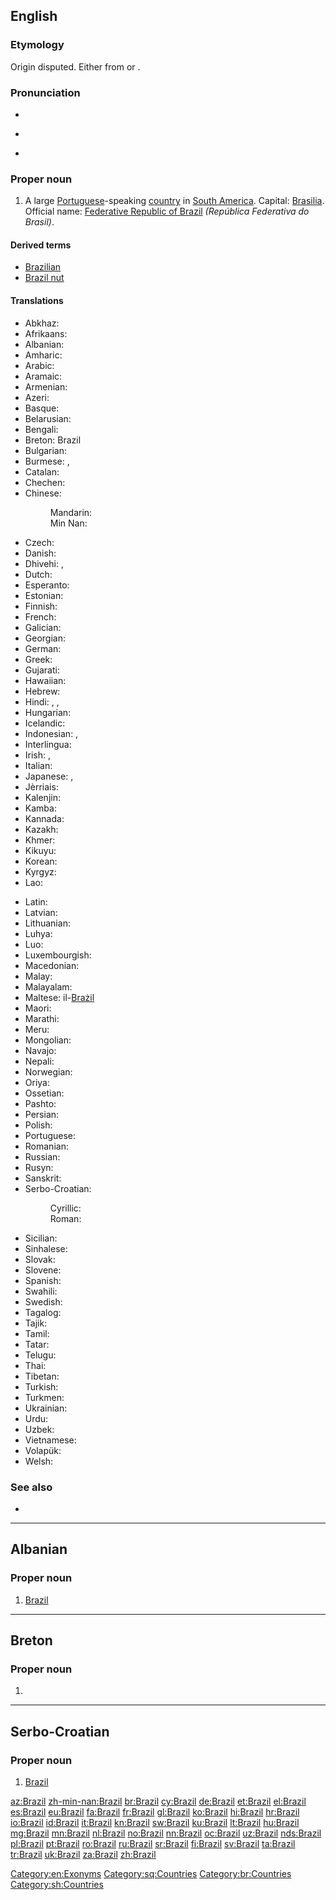 ==English==
{{wikipedia}}

===Etymology===
Origin disputed. Either from {{etyl|sga|en}} {{term|Hy-Brasil|lang=sga}} or {{etyl|pt|en}} {{term|brasil||red like an ember|lang=pt}}.

===Pronunciation===
* {{rhymes|ɪl}}
* {{a|UK|US}} {{IPA|/bɹəˈzɪl/}}
* {{audio|en-us-Brazil.ogg|Audio (US)}}

===Proper noun===
{{en-proper noun}}

# A large [[Portuguese]]-speaking [[country]] in [[South America]]. Capital: [[Brasilia]]. Official name: [[Federative Republic of Brazil]] ''(República Federativa do Brasil)''.

====Derived terms====
* [[Brazilian]]
* [[Brazil nut]]

====Translations====
{{trans-top|Portuguese-speaking country in South America}}
* Abkhaz: {{t|ab|Бразилия|tr=Braziliya|sc=Cyrl}}
* Afrikaans: {{t|af|Brasilië}}
* Albanian: {{t+|sq|Brazili}}
* Amharic: {{t|am|ብራዚል|tr=brazil|sc=Ethi}}
* Arabic: {{t|ar|البرازيل|m|tr=al-brazīl}}
* Aramaic: {{t|arc|ܒܪܐܙܝܠ|sc=Hebr}}
* Armenian: {{t|hy|Բրազիլիա|tr=Brazilia}}
* Azeri: {{t+|az|Braziliya}}
* Basque: {{t|eu|Brasil}}
* Belarusian: {{t|be|Бразілія|f|tr=Brazílija}}
* Bengali: {{t|bn|ব্রাজিল|tr=brajil}}
* Breton: Brazil
* Bulgarian: {{t|bg|Бразилия|f|tr=Brazílija}}
* Burmese: {{t|my|ဘရာဇီး|tr=bărazi:|sc=Mymr}}, {{t|my|ဘရာဇီးနိုင်ငံ|tr=bărazi: naingngan|sc=Mymr}}
* Catalan: {{t+|ca|Brasil}}
* Chechen: {{t|ce|Бразили|tr=Brazili}}
* Chinese:
*: Mandarin: {{t+|cmn|巴西|tr=Bāxī|sc=Hani}}
*: Min Nan: {{t|nan|巴西|tr=[[Pa-se]]|sc=Hans}}
* Czech: {{t+|cs|Brazílie|f}}
* Danish: {{t+|da|Brasilien}}
* Dhivehi: {{t|dv|ބްރެޒިލް|tr=breżil|sc=Thaa}}, {{t|dv|ބުރެޒިލް|tr=bureżil|sc=Thaa}}
* Dutch: {{t+|nl|Brazilië}}
* Esperanto: {{t+|eo|Brazilo}}
* Estonian: {{t+|et|Brasiilia}}
* Finnish: {{t+|fi|Brasilia}}
* French: {{t+|fr|Brésil|m}}
* Galician: {{t+|gl|Brasil|m}}
* Georgian: {{t|ka|ბრაზილია|tr=brazilia|sc=Geor}}
* German: {{t+|de|Brasilien|n}}
* Greek: {{t+|el|Βραζιλία|f|tr=Vrazilía}}
* Gujarati: {{t|gu|બ્રાઝીલ|tr=brājhīl|sc=Gujr}}
* Hawaiian: {{t|haw|Palakila}}
* Hebrew: {{t+|he|ברזיל|tr=brazyl}}
* Hindi: {{t|hi|ब्राज़िल|tr=brāzil|sc=Deva}}, {{t+|hi|ब्राज़ील|tr=brāzīl|sc=Deva}}, {{t|hi|ब्राजील|tr=brājīl|sc=Deva}}
* Hungarian: {{t+|hu|Brazília}}
* Icelandic: {{t+|is|Brasilía|f}}
* Indonesian: {{t+|id|Brasil}}, {{t+|id|Brazil}}
* Interlingua: {{t|ia|Brasil}}
* Irish: {{t|ga|An Bhrasaíl|f}}, {{t|ga|Poblacht Chónaidhmitheach na Brasaíle|f}}
* Italian: {{t+|it|Brasile|m}}
* Japanese: {{t+|ja|ブラジル|tr=Burajiru}}, {{t+|ja|伯剌西爾|tr=Burajiru}} {{qualifier|rare}}
* Jèrriais: {{t|roa-jer|Brési|m}}
* Kalenjin: {{t|kln|Brazili}}
* Kamba: {{t|kam|Mbkasili}}
* Kannada: {{t+|kn|ಬ್ರೆಜಿಲ್|tr=brejil|sc=Knda}}
* Kazakh: {{t|kk|Бразилия|tr=Braziliya|sc=Cyrl}}
* Khmer: {{t|km|ប្រេស៊ីល|tr=bre sil|sc=Khmr}}
* Kikuyu: {{t|ki|Buraziri}}
* Korean: {{t+|ko|브라질|tr=Beurajil|sc=Hang}}
* Kyrgyz: {{t|ky|Бразилия|tr=Braziliya|sc=Cyrl}}
* Lao: {{t|lo|ບຣາຊິລ|sc=Laoo}}
{{trans-mid}}
* Latin: {{t+|la|Brasilia}}
* Latvian: {{t+|lv|Brazīlija|f}}
* Lithuanian: {{t+|lt|Brazilija|f}}
* Luhya: {{t|luy|Brazil}}
* Luo: {{t|luo|Brasil}}
* Luxembourgish: {{t+|lb|Brasilien|n}}
* Macedonian: {{t+|mk|Бразил|m|tr=Brázil}}
* Malay: {{t|ms|Brazil}}
* Malayalam: {{t|ml|ബ്രസീൽ|sc=Mlym}}
* Maltese: il-[[Brażil]]
* Maori: {{t|mi|Parīhi}}
* Marathi: {{t|mr|ब्राझिल|tr=brājhil|sc=Deva}}
* Meru: {{t|mer|Braziri}}
* Mongolian: {{t|mn|Бразил|tr=Brazíl|sc=Cyrl}}
* Navajo: {{t|nv|Bwazííl}}
* Nepali: {{t|ne|ब्राजिल|tr=brājil|sc=Deva}}
* Norwegian: {{t+|no|Brasil}}
* Oriya: {{t|or|ବ୍ରାଜିଲ|tr=brājil|sc=Orya}}
* Ossetian: {{t|os|Бразили|tr=Brazili|sc=Cyrl}}
* Pashto: {{t|ps|برازيل|tr=Brāzīl|sc=ps-Arab}}
* Persian: {{t+|fa|برزیل|tr=Berzil, Berezil|sc=fa-Arab}}
* Polish: {{t+|pl|Brazylia|f}}
* Portuguese: {{t+|pt|Brasil|m}}
* Romanian: {{t+|ro|Brazilia|f}}
* Russian: {{t+|ru|Бразилия|f|tr=Brazílija}}
* Rusyn: {{t|rue|Бразілія|f|tr=Brazílija}}
* Sanskrit: {{t|sa|ब्रासील|tr=brāsīla|sc=Deva}}
* Serbo-Croatian:
*: Cyrillic: {{t|sh|Бразил|m|sc=Cyrl}}
*: Roman: {{t|sh|Brazil|m}}
* Sicilian: {{t|scn|Brasili|m}}
* Sinhalese: {{t|si|බ්‍රසීලය|tr=brasīlaya|sc=Sinh}}
* Slovak: {{t|sk|Brazília|f}}
* Slovene: {{t|sl|Brazílija|f}}
* Spanish: {{t+|es|Brasil|m}}
* Swahili: {{t+|sw|Brazili}}
* Swedish: {{t+|sv|Brasilien}}
* Tagalog: {{t|tl|Brazil}}
* Tajik: {{t|tg|Бразилия|tr=Braziliya|sc=Cyrl}}
* Tamil: {{t+|ta|பிரேசில்|tr=pirēcil|sc=Taml}}
* Tatar: {{t|tt|Бразилия|tr=Braziliya|sc=Cyrl}}
* Telugu: {{t+|te|బ్రెజిల్|tr=brejil|sc=Telu}}
* Thai: {{t+|th|บราซิล|tr=bàrăasin}}
* Tibetan: {{t|bo|པུ་རུ་ཟིལ|tr=pu.ru.zil|alt=པུ་རུ་ཟིལ།|sc=Tibt}}
* Turkish: {{t+|tr|Brezilya}}
* Turkmen: {{t|tk|Braziliýa}}
* Ukrainian: {{t+|uk|Бразилія|f|tr=Brazýlija}}
* Urdu: {{t|ur|برازیل|tr=brāzil|sc=ur-Arab}}
* Uzbek: {{t+|uz|Braziliya}}
* Vietnamese: {{t|vi|Brasil}}
* Volapük: {{t+|vo|Brasilän}}
* Welsh: {{t+|cy|Brasil}}
{{trans-bottom}}

===See also===
* {{list:countries of South America/en}}

[[Category:en:Exonyms]]

----

==Albanian==

===Proper noun===
{{sq-proper noun|m|Brazili}}

# [[#English|Brazil]]

[[Category:sq:Countries]]

----
==Breton==

===Proper noun===
{{head|br|proper noun}}

# {{l/en|Brazil}}

[[Category:br:Countries]]

----

==Serbo-Croatian==

===Proper noun===
{{sh-proper noun|g=m|r|Бразил}}

# [[#English|Brazil]]

[[Category:sh:Countries]]

[[az:Brazil]]
[[zh-min-nan:Brazil]]
[[br:Brazil]]
[[cy:Brazil]]
[[de:Brazil]]
[[et:Brazil]]
[[el:Brazil]]
[[es:Brazil]]
[[eu:Brazil]]
[[fa:Brazil]]
[[fr:Brazil]]
[[gl:Brazil]]
[[ko:Brazil]]
[[hi:Brazil]]
[[hr:Brazil]]
[[io:Brazil]]
[[id:Brazil]]
[[it:Brazil]]
[[kn:Brazil]]
[[sw:Brazil]]
[[ku:Brazil]]
[[lt:Brazil]]
[[hu:Brazil]]
[[mg:Brazil]]
[[mn:Brazil]]
[[nl:Brazil]]
[[no:Brazil]]
[[nn:Brazil]]
[[oc:Brazil]]
[[uz:Brazil]]
[[nds:Brazil]]
[[pl:Brazil]]
[[pt:Brazil]]
[[ro:Brazil]]
[[ru:Brazil]]
[[sr:Brazil]]
[[fi:Brazil]]
[[sv:Brazil]]
[[ta:Brazil]]
[[tr:Brazil]]
[[uk:Brazil]]
[[za:Brazil]]
[[zh:Brazil]]